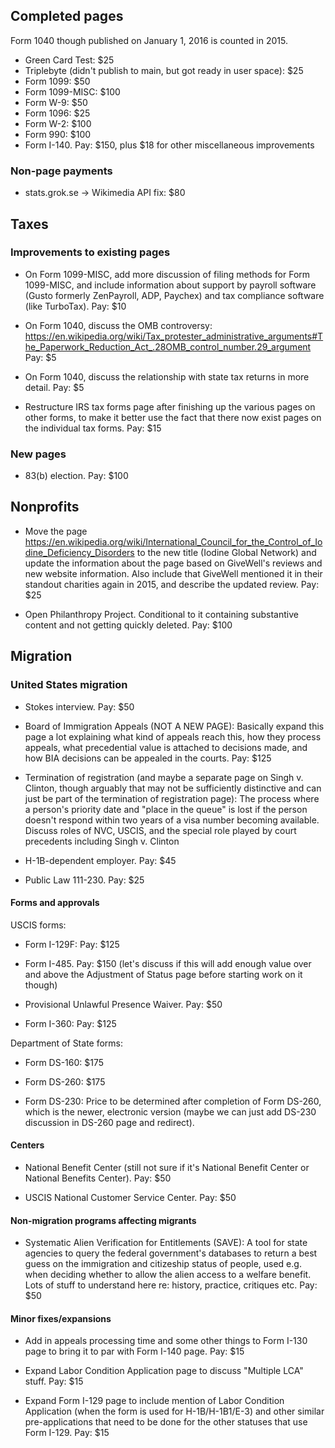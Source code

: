 == Completed pages ==

Form 1040 though published on January 1, 2016 is counted in 2015.

* Green Card Test: $25
* Triplebyte (didn't publish to main, but got ready in user space): $25
* Form 1099: $50
* Form 1099-MISC: $100
* Form W-9: $50
* Form 1096: $25
* Form W-2: $100
* Form 990: $100
* Form I-140. Pay: $150, plus $18 for other miscellaneous improvements

=== Non-page payments ===

* stats.grok.se -> Wikimedia API fix: $80

== Taxes ==

=== Improvements to existing pages ===

* On Form 1099-MISC, add more discussion of filing methods for Form 1099-MISC, and include information about support by payroll software (Gusto formerly ZenPayroll, ADP, Paychex) and tax compliance software (like TurboTax). Pay: $10

* On Form 1040, discuss the OMB controversy: https://en.wikipedia.org/wiki/Tax_protester_administrative_arguments#The_Paperwork_Reduction_Act_.28OMB_control_number.29_argument Pay: $5

* On Form 1040, discuss the relationship with state tax returns in more detail. Pay: $5

* Restructure IRS tax forms page after finishing up the various pages on other forms, to make it better use the fact that there now exist pages on the individual tax forms. Pay: $15

=== New pages ===

* 83(b) election. Pay: $100

== Nonprofits ==

* Move the page https://en.wikipedia.org/wiki/International_Council_for_the_Control_of_Iodine_Deficiency_Disorders to the new title (Iodine Global Network) and update the information about the page based on GiveWell's reviews and new website information. Also include that GiveWell mentioned it in their standout charities again in 2015, and describe the updated review. Pay: $25

* Open Philanthropy Project. Conditional to it containing substantive content and not getting quickly deleted. Pay: $100

== Migration ==

=== United States migration ===

* Stokes interview. Pay: $50

* Board of Immigration Appeals (NOT A NEW PAGE): Basically expand this page a lot explaining what kind of appeals reach this, how they process appeals, what precedential value is attached to decisions made, and how BIA decisions can be appealed in the courts. Pay: $125

* Termination of registration (and maybe a separate page on Singh v. Clinton, though arguably that may not be sufficiently distinctive and can just be part of the termination of registration page): The process where a person's priority date and "place in the queue" is lost if the person doesn't respond within two years of a visa number becoming available. Discuss roles of NVC, USCIS, and the special role played by court precedents including Singh v. Clinton

* H-1B-dependent employer. Pay: $45

* Public Law 111-230. Pay: $25

==== Forms and approvals ====

USCIS forms: 

* Form I-129F: Pay: $125

* Form I-485. Pay: $150 (let's discuss if this will add enough value over and above the Adjustment of Status page before starting work on it though)

* Provisional Unlawful Presence Waiver. Pay: $50

* Form I-360: Pay: $125

Department of State forms:

* Form DS-160: $175

* Form DS-260: $175

* Form DS-230: Price to be determined after completion of Form DS-260, which is the newer, electronic version (maybe we can just add DS-230 discussion in DS-260 page and redirect).

==== Centers ====

* National Benefit Center (still not sure if it's National Benefit Center or National Benefits Center). Pay: $50

* USCIS National Customer Service Center. Pay: $50

==== Non-migration programs affecting migrants ====

* Systematic Alien Verification for Entitlements (SAVE): A tool for state agencies to query the federal government's databases to return a best guess on the immigration and citizeship status of people, used e.g. when deciding whether to allow the alien access to a welfare benefit. Lots of stuff to understand here re: history, practice, critiques etc. Pay: $50

==== Minor fixes/expansions ====

* Add in appeals processing time and some other things to Form I-130 page to bring it to par with Form I-140 page. Pay: $15

* Expand Labor Condition Application page to discuss "Multiple LCA" stuff. Pay: $15

* Expand Form I-129 page to include mention of Labor Condition Application (when the form is used for H-1B/H-1B1/E-3) and other similar pre-applications that need to be done for the other statuses that use Form I-129. Pay: $15

